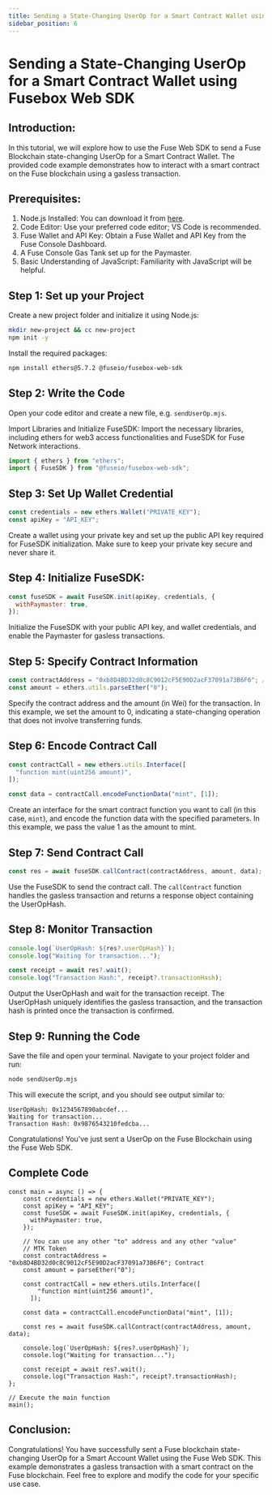 ```yaml
---
title: Sending a State-Changing UserOp for a Smart Contract Wallet using Fuse Web SDK
sidebar_position: 6
---
```


# Sending a State-Changing UserOp for a Smart Contract Wallet using Fusebox Web SDK

## Introduction:

In this tutorial, we will explore how to use the Fuse Web SDK to send a Fuse Blockchain state-changing UserOp for a Smart Contract Wallet. The provided code example demonstrates how to interact with a smart contract on the Fuse blockchain using a gasless transaction.

## Prerequisites:

1. Node.js Installed: You can download it from [here](https://nodejs.org/).
2. Code Editor: Use your preferred code editor; VS Code is recommended.
3. Fuse Wallet and API Key: Obtain a Fuse Wallet and API Key from the Fuse Console Dashboard.
4. A Fuse Console Gas Tank set up for the Paymaster.
5. Basic Understanding of JavaScript: Familiarity with JavaScript will be helpful.

## Step 1: Set up your Project

Create a new project folder and initialize it using Node.js:

```bash
mkdir new-project && cc new-project
npm init -y
```

Install the required packages:

```bash
npm install ethers@5.7.2 @fuseio/fusebox-web-sdk
```

## Step 2: Write the Code

Open your code editor and create a new file, e.g. `sendUserOp.mjs`.

Import Libraries and Initialize FuseSDK: Import the necessary libraries, including ethers for web3 access functionalities and FuseSDK for Fuse Network interactions.

```javascript
import { ethers } from "ethers";
import { FuseSDK } from "@fuseio/fusebox-web-sdk";
```

## Step 3: Set Up Wallet Credential

```javascript
const credentials = new ethers.Wallet("PRIVATE_KEY");
const apiKey = "API_KEY";
```

Create a wallet using your private key and set up the public API key required for FuseSDK initialization. Make sure to keep your private key secure and never share it.

## Step 4: Initialize FuseSDK:

```javascript
const fuseSDK = await FuseSDK.init(apiKey, credentials, {
  withPaymaster: true,
});
```

Initialize the FuseSDK with your public API key, and wallet credentials, and enable the Paymaster for gasless transactions.

## Step 5: Specify Contract Information

```javascript
const contractAddress = "0xb8D4BD32d0c8C9012cF5E90D2acF37091a73B6F6"; // MTK Token Contract
const amount = ethers.utils.parseEther("0");
```

Specify the contract address and the amount (in Wei) for the transaction. In this example, we set the amount to 0, indicating a state-changing operation that does not involve transferring funds.

## Step 6: Encode Contract Call

```javascript
const contractCall = new ethers.utils.Interface([
  "function mint(uint256 amount)",
]);

const data = contractCall.encodeFunctionData("mint", [1]);
```

Create an interface for the smart contract function you want to call (in this case, `mint`), and encode the function data with the specified parameters. In this example, we pass the value 1 as the amount to mint.

## Step 7: Send Contract Call

```javascript
const res = await fuseSDK.callContract(contractAddress, amount, data);
```

Use the FuseSDK to send the contract call. The `callContract` function handles the gasless transaction and returns a response object containing the UserOpHash.

## Step 8: Monitor Transaction

```javascript
console.log(`UserOpHash: ${res?.userOpHash}`);
console.log("Waiting for transaction...");

const receipt = await res?.wait();
console.log("Transaction Hash:", receipt?.transactionHash);
```

Output the UserOpHash and wait for the transaction receipt. The UserOpHash uniquely identifies the gasless transaction, and the transaction hash is printed once the transaction is confirmed.

## Step 9: Running the Code

Save the file and open your terminal. Navigate to your project folder and run:

```bash
node sendUserOp.mjs
```

This will execute the script, and you should see output similar to:

```
UserOpHash: 0x1234567890abcdef...
Waiting for transaction...
Transaction Hash: 0x9876543210fedcba...
```

Congratulations! You've just sent a UserOp on the Fuse Blockchain using the Fuse Web SDK.

## Complete Code

```
const main = async () => {
    const credentials = new ethers.Wallet("PRIVATE_KEY");
    const apiKey = "API_KEY";
    const fuseSDK = await FuseSDK.init(apiKey, credentials, {
      withPaymaster: true,
    });

    // You can use any other "to" address and any other "value"
    // MTK Token
    const contractAddress = "0xb8D4BD32d0c8C9012cF5E90D2acF37091a73B6F6"; Contract
    const amount = parseEther("0");

    const contractCall = new ethers.utils.Interface([
        "function mint(uint256 amount)",
      ]);

    const data = contractCall.encodeFunctionData("mint", [1]);

    const res = await fuseSDK.callContract(contractAddress, amount, data);

    console.log(`UserOpHash: ${res?.userOpHash}`);
    console.log("Waiting for transaction...");

    const receipt = await res?.wait();
    console.log("Transaction Hash:", receipt?.transactionHash);
};

// Execute the main function
main();
```

## Conclusion:

Congratulations! You have successfully sent a Fuse blockchain state-changing UserOp for a Smart Account Wallet using the Fuse Web SDK. This example demonstrates a gasless transaction with a smart contract on the Fuse blockchain. Feel free to explore and modify the code for your specific use case.
